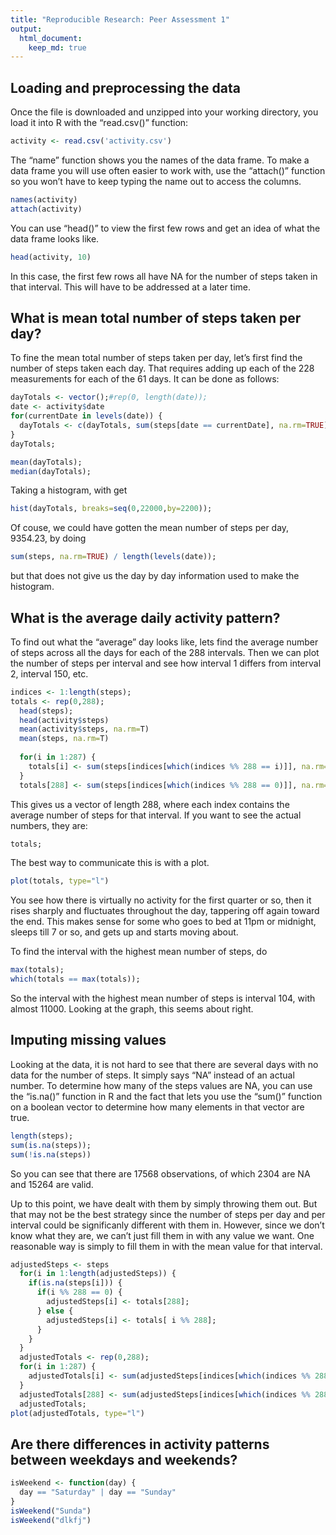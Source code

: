```yaml
---
title: "Reproducible Research: Peer Assessment 1"
output: 
  html_document:
    keep_md: true
---
```



## Loading and preprocessing the data

Once the file is downloaded and unzipped into your working directory, you load it into R with the "read.csv()" function:

```r
activity <- read.csv('activity.csv')
```

The "name" function shows you the names of the data frame.  To make a data frame you will use often easier to work with, use the "attach()" function so you won't have to keep typing the name out to access the columns.

```r
names(activity)
attach(activity)
```
You can use "head()" to view the first few rows and get an idea of what the data frame looks like.

```r
head(activity, 10)
```
In this case, the first few rows all have NA for the number of steps taken in that interval.  This will have to be addressed at a later time.

## What is mean total number of steps taken per day?

To fine the mean total number of steps taken per day, let's first find the number of steps taken each day.  That requires adding up each of the 228 measurements for each of the 61 days.  It can be done as follows:

```r
dayTotals <- vector();#rep(0, length(date));
date <- activity$date
for(currentDate in levels(date)) {
  dayTotals <- c(dayTotals, sum(steps[date == currentDate], na.rm=TRUE));
}
dayTotals;

mean(dayTotals);
median(dayTotals);
```

Taking a histogram, with get

```r
hist(dayTotals, breaks=seq(0,22000,by=2200));
```

Of couse, we could have gotten the mean number of steps per day, 9354.23, by doing 
```r
sum(steps, na.rm=TRUE) / length(levels(date));
```
but that does not give us the day by day information used to make the histogram.

## What is the average daily activity pattern?

To find out what the "average" day looks like, lets find the average number of steps across all the days for each of the 288 intervals.  Then we can plot the number of steps per interval and see how interval 1 differs from interval 2, interval 150, etc.

```r
indices <- 1:length(steps);
totals <- rep(0,288);
  head(steps);
  head(activity$steps)
  mean(activity$steps, na.rm=T)
  mean(steps, na.rm=T)
  
  for(i in 1:287) {
    totals[i] <- sum(steps[indices[which(indices %% 288 == i)]], na.rm=TRUE);
  }
  totals[288] <- sum(steps[indices[which(indices %% 288 == 0)]], na.rm=TRUE);
```
This gives us a vector of length 288, where each index contains the average number of steps for that interval.  If you want to see the actual numbers, they are:
```r
totals;
```
The best way to communicate this is with a plot.
```r
plot(totals, type="l")
```
You see how there is virtually no activity for the first quarter or so, then it rises sharply and fluctuates throughout the day, tappering off again toward the end.  This makes sense for some who goes to bed at 11pm or midnight, sleeps till 7 or so, and gets up and starts moving about.

To find the interval with the highest mean number of steps, do
```r
max(totals);
which(totals == max(totals));
```
So the interval with the highest mean number of steps is interval 104, with almost 11000.  Looking at the graph, this seems about right.

## Imputing missing values

Looking at the data, it is not hard to see that there are several days with no data for the number of steps.  It simply says "NA" instead of an actual number.  To determine how many of the steps values are NA, you can use the "is.na()" function in R and the fact that lets you use the "sum()" function on a boolean vector to determine how many elements in that vector are true.

```r
length(steps);
sum(is.na(steps));
sum(!is.na(steps))
```
So you can see that there are 17568 observations, of which 2304 are NA and 15264 are valid.

Up to this point, we have dealt with them by simply throwing them out.  But that may not be the best strategy since the number of steps per day and per interval could be significanly different with them in.  However, since we don't know what they are, we can't just fill them in with any value we want.  One reasonable way is simply to fill them in with the mean value for that interval.

```r

adjustedSteps <- steps
  for(i in 1:length(adjustedSteps)) {
    if(is.na(steps[i])) {
      if(i %% 288 == 0) {
        adjustedSteps[i] <- totals[288];
      } else {
        adjustedSteps[i] <- totals[ i %% 288];
      }
    }
  }
  adjustedTotals <- rep(0,288);
  for(i in 1:287) {
    adjustedTotals[i] <- sum(adjustedSteps[indices[which(indices %% 288 == i)]]);
  }
  adjustedTotals[288] <- sum(adjustedSteps[indices[which(indices %% 288 == 0)]]);
  adjustedTotals;
plot(adjustedTotals, type="l")
```


## Are there differences in activity patterns between weekdays and weekends?

```r
isWeekend <- function(day) {
  day == "Saturday" | day == "Sunday"
}
isWeekend("Sunda")
isWeekend("dlkfj")
```
